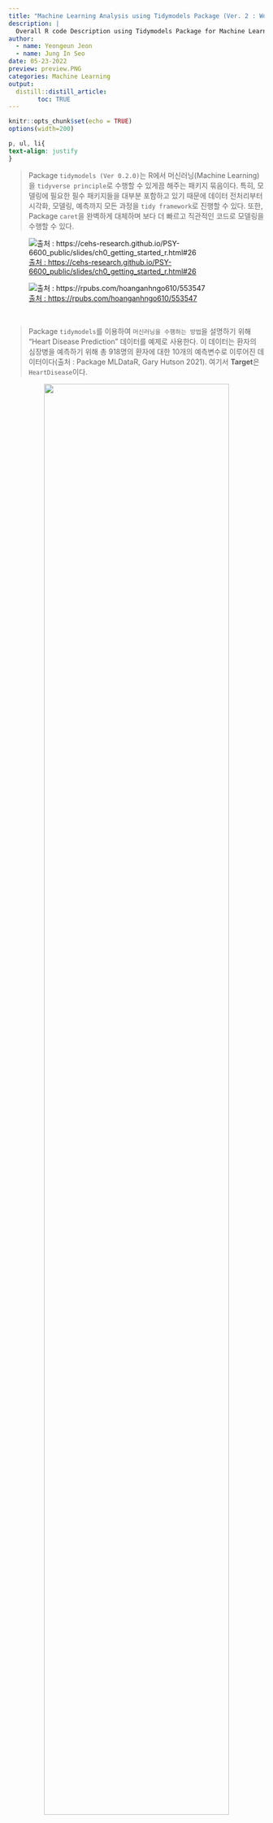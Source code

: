 ---
title: "Machine Learning Analysis using Tidymodels Package (Ver. 2 : Workflow)"
description: |
  Overall R code Description using Tidymodels Package for Machine Learning Analysis (Ver. 2 : Workflow) 
author:
  - name: Yeongeun Jeon
  - name: Jung In Seo
date: 05-23-2022
preview: preview.PNG
categories: Machine Learning
output: 
  distill::distill_article:
        toc: TRUE
---


```{r setup, include=FALSE}
knitr::opts_chunk$set(echo = TRUE)
options(width=200)
```

```{css, echo=FALSE}

p, ul, li{
text-align: justify
}

```

> Package `tidymodels (Ver 0.2.0)`는 R에서 머신러닝(Machine Learning)을 `tidyverse principle`로 수행할 수 있게끔 해주는 패키지 묶음이다. 특히, 모델링에 필요한 필수 패키지들을 대부분 포함하고 있기 때문에 데이터 전처리부터  시각화, 모델링, 예측까지 모든 과정을 `tidy framework`로 진행할 수 있다. 또한, Package `caret`을 완벽하게 대체하며 보다 더 빠르고 직관적인 코드로 모델링을 수행할 수 있다.


![[출처 : https://cehs-research.github.io/PSY-6600_public/slides/ch0_getting_started_r.html#26](https://cehs-research.github.io/PSY-6600_public/slides/ch0_getting_started_r.html#26)](./image/tidyverse.png)

![[출처 : https://rpubs.com/hoanganhngo610/553547](https://rpubs.com/hoanganhngo610/553547)](./image/tidymodel2.png)

<br />

> Package `tidymodels`를 이용하여 `머신러닝을 수행하는 방법`을 설명하기 위해 "Heart Disease Prediction" 데이터를 예제로 사용한다. 이 데이터는 환자의 심장병을 예측하기 위해 총 918명의 환자에 대한 10개의 예측변수로 이루어진 데이터이다(출처 : Package MLDataR, Gary Hutson 2021). 여기서 **Target**은 `HeartDisease`이다.

<center>
  ![](image/그림1.png){width=85%}
</center>

<br />

<center>
  ![](image/표.png){width=70%}
</center>

<br />

> `Ver.1`과의 차이점으로는 `Workflow`를 이용한다는 점이다.

----------


# **1. 데이터 불러오기**

```{r}
# install.packages("tidymodels")
pacman::p_load("MLDataR",                                              # For Data
               "data.table", "magrittr",
               "tidymodels",
               "doParallel", "parallel")

registerDoParallel(cores=detectCores())


data(heartdisease)
data <- heartdisease %>%
  mutate(HeartDisease = ifelse(HeartDisease==0, "no", "yes"))


cols <- c("Sex", "RestingECG", "Angina", "HeartDisease")

data   <- data %>% 
  mutate_at(cols, as.factor)                                           # 범주형 변수 변환

glimpse(data)                                                          # 데이터 구조
```

-----------

# **2. 데이터 분할**

- `tidymodels` 안에는 다양한 Package들이 포함되어 있는데 데이터 분할은 Package `rsample`에 있는 함수 `initial_split()`를 이용한다.
    
```{r}
set.seed(100)                                                          # seed 고정
data.split <- initial_split(data, prop = 0.7, strata = HeartDisease)   # initial_split(, strata = 층화추출할 변수)
HD.train   <- training(data.split)
HD.test    <- testing(data.split)
```

-----------

# **3. Workflow**

- `Workflow`는 전처리와 모형 적합을 함께 묶을 수 있는 객체이다.
    - 즉, `Recipe (전처리)`와 `parsnip (모형 적합)`을 `workflow`로 결합한다.
- 따라서, 데이터 전처리와 모형 적합을 따로 수행하지 않고 `workflow`를 이용하여 한 번에 모형을 구축할 수 있다.     
- `Workflow`는 쉽게 전처리 과정을 더하거나 뺄 수 있다.
- `Workflow`는 [`Resampling`][**6. Resampling 방법**] 또는 [`모수 튜닝`][**7. 모수 튜닝**]을 사용할 경우 필수적으로 사용된다.
- 게다가, `다양한 모형에 다른 전처리 과정`을 적용할 때 유용하며, 이것은 함수 [`workflow_set()`](https://workflowsets.tidymodels.org/reference/workflow_set.html)를 통해 전처리와 모형 조합을 쉽게 만들 수 있다.

-----------

## **3-1. Recipe 정의**

- 데이터 전처리는 Package `recipes`를 이용한다.
- Package `recipes`를 이용하여 전처리를 정의하는 방법은 다음과 같다.
    1. Target과 예측변수에 대해 함수 `recipe()`로 명시한다.
        - 함수 `recipe()` 이용
    2. 함수 `step_*()` 이용하여 전처리 과정을 정의한다.
        - 각 변수에 적용할 수 있는 전처리 함수는 [여기](https://recipes.tidymodels.org/reference/index.html)를 잠조한다.

```{r}
rec <- recipe(HeartDisease ~ ., data = HD.train) %>%
  step_normalize(all_numeric_predictors()) %>%                       # 모든 수치형 예측변수들을 표준화
  step_dummy(all_nominal_predictors(), one_hot = TRUE)               # 모든 범주형 예측변수들에 대해 원-핫 인코딩 더미변수 생성
```

-----------

## **3-2. 모형 정의**

- 모형을 구축하기 위해 모형을 먼저 정의한다.
    - 모형을 정의하기 위해 `모형 타입(Type)`과 `모형 종류(set_mode)` 그리고 `사용할 패키지(set_engine)`가 필요하다. 
        - 모형 타입 : 사용하고자하는 머신러닝 함수 정의  
            - 예를 들어, Random Forest는 함수 `rand_forest()`를 사용한다.
        - 모형 종류 : Target 유형 정의 
            - 분류(Classification) 또는 회귀(Regresssion) 중 하나를 선택한다.
        - 사용할 패키지 : 사용하고자하는 Package 정의
            - Random Forest는 Package `randomForest`, `ranger`, `spark`를 사용할 수 있다.
- Package `tidymodels`에서 사용할 수 있는 모형은 [여기](https://www.tidymodels.org/find/parsnip/)를 참조한다.

```{r}
rf.mod <- rand_forest(mtry = 12, trees = 100) %>%                    # 모형 특정 -> 어떤 모형을 사용하겠다 정의
  set_mode("classification") %>%                                     # Target 유형 정의(classification /  regression)
  set_engine("randomForest",                                         # 사용하고자하는 패키지 정의(randomForest / ranger / spark)
             importance = TRUE)                                      # randomForest 패키지의 함수에 대한 옵션 지정
```

-----------

## **3-3. Workflow 정의**

- 위에서 정의한 [Recipe 정의][**3-1. Recipe 정의**]와 [모형 정의][**3-2. 모형 정의**]를 하나로 묶는다.
    - 함수 `update_model()`는 다른 모형을 적용할 경우 사용한다.
    - workflow는 함수 `add_*()`, `remove_*()`, `update*()`를 이용하여 다양하게 변형할 수 있으며, 자세한 내용은  [여기](https://workflows.tidymodels.org/)와 [여기](https://workflows.tidymodels.org/reference/workflow.html)를 참조한다.


```{r}
rf.wflow <- workflow() %>%                                             # Workflow 정의
  add_recipe(rec) %>%                                                  # 3-1에서 정의 : Recipe 추가
  add_model(rf.mod)                                                    # 3-2에서 정의 : 모형 추가

rf.wflow
```

`Caution!` 함수 `add_formula()`는 [Recipe 정의][**3-1. Recipe 정의**]에서 `formula`를 정의했기 때문에 사용할 필요가 없다. 만약, Recipe에서 정의를 하지 않았다면 함수 `add_formula()`를 이용하여 정의를 해야 한다.

-----------

## **3-4. 모형 적합**

```{r}
set.seed(100)  
rf.wflow.fit <- fit(rf.wflow, data = HD.train)
rf.wflow.fit
```

- 함수 `extract_fit_engine()`를 통해 구축된 모형을 확인할 수 있다. 

```{r}
rf.wflow.fit %>% 
  extract_fit_engine()                                                 
```


------------

# **4. 예측**

- 예측 및 모형 평가는 [3-4. 모형 적합][**3-4. 모형 적합**]에서 얻은 적합 결과 `rf.wflow.fit`을 이용한다.

## **4-1. 예측 클래스**

```{r}
rf.pred.class <- predict(rf.wflow.fit, HD.test)
rf.pred.class
```

------------

## **4-2. 예측 확률**

```{r}
rf.pred.prob  <- predict(rf.wflow.fit, HD.test, type = "prob")
rf.pred.prob
```

------------

## **4-3. 모든 예측 결과 출력**

- 함수 `augment()`를 이용해서 예측 클래스와 예측 확률을 포함한 결과를 한 번에 출력할 수 있다.

```{r}
rf.pred <- augment(rf.wflow.fit, HD.test)
rf.pred

rf.pred %>%
  select(contains(".pred"))                                      # 예측 결과들만 추출
```

------------ 

# **5. 모형 평가**

![[출처 : https://velog.io/@hajeongjj/Eval-Metrics](https://velog.io/@hajeongjj/Eval-Metrics)](./image/Evaluation-measures.png)

- 분류와 회귀에 사용될 수 있는 척도는 [여기](https://yardstick.tidymodels.org/articles/metric-types.html)를 참조한다.
- 자세한 예제는 [여기](https://www.tmwr.org/performance.html#binary-classification-metrics)를 참조한다.

-----------

## **5-1. 척도**

### **5-1-1. ConfusionMatrix**

```{r}
conf_mat(rf.pred, truth = HeartDisease, estimate = .pred_class)        # truth : 실제 클래스,  estimate : 예측 클래스
```

```{r}
conf_mat(rf.pred, truth = HeartDisease, estimate = .pred_class) %>%
  autoplot(type = "mosaic")                                            # autoplot(type = "heatmap") 
```

------------ 

### **5-1-2. Accuracy**

```{r}
accuracy(rf.pred, truth = HeartDisease, estimate = .pred_class)        # truth : 실제 클래스,  estimate : 예측 클래스
```

------------

### **5-1-3. 여러 척도를 한 번에 나타내기**

- 함수 `metric_set()`를 통해 여러 척도를 한 번에 나타낼 수 있다. 함수의 자세한 옵션은 [여기](https://yardstick.tidymodels.org/articles/metric-types.html)를 참조한다.

```{r}
classification_metrics <- metric_set(accuracy, mcc, 
                                     f_meas, kap,
                                     sens, spec, roc_auc)              # Test Data에 대한 Assessment Measure
classification_metrics(rf.pred, 
                       truth = HeartDisease, estimate = .pred_class,   # truth : 실제 클래스, estimate : 예측 클래스
                       .pred_yes, event_level = "second")              # For roc_auc                       
```

`Caution!` "ROC AUC"를 계산하기 위해서는 관심 클래스에 대한 예측 확률이 필요하다. 예제 데이터에서 관심 클래스는 "yes"이므로 "yes"에 대한 예측 확률 결과인 `.pred_yes`가 사용되었다. 또한, Target인 "HeartDisease" 변수의 유형을 "Factor" 변환하면 알파벳순으로 클래스를 부여하기 때문에 관심 클래스 "yes"가 두 번째 클래스가 된다. 따라서 옵션 `event_level = "second"`을 사용하여 관심 클래스가 "yes"임을 명시해주어야 한다.   

------------

## **5-2. 그래프**

<div class=text-justify> 

`Caution!` 함수 "roc_curve(), gain_curve(), lift_curve(), pr_curve()"에서는 첫번째 클래스(Level)를 관심 클래스로 인식한다. R에서는 함수 `Factor()`를 이용하여 변수 유형을 변환하면 알파벳순(영어) 또는 오름차순(숫자)으로 클래스를 부여하므로 "HeartDisease" 변수의 경우 "no"가 첫번째 클래스가 되고 "yes"가 두번째 클래스가 된다. 따라서, 예제 데이터에서 관심 클래스는 "yes"이기 때문에 옵션 `event_level = "second"`을 사용하여 관심 클래스가 "yes"임을 명시해주어야 한다.

</div>

### **5-2-1. ROC Curve**

```{r}
rf.pred %>% 
  roc_curve(truth = HeartDisease, .pred_yes,                           # truth : 실제 클래스,  관심 클래스 예측 확률 
            event_level = "second") %>%                                
  autoplot()
```


------------

### **5-2-2. Gain Curve**

- Gain Curve는 관심 클래스 대비 해당 분위수에서의 관심 클래스 비율을 나타낸 그래프이다.   

```{r}
rf.pred %>% 
  gain_curve(truth = HeartDisease, .pred_yes,                          # truth : 실제 클래스,  관심 클래스 예측 확률 
             event_level = "second") %>%                               
  autoplot()
```

`Caution!` 관심 클래스의 예측 확률을 내림차순으로 정렬한 후 그래프로 나타낸다. 함수 `gain_curve()`에 대한 자세한 설명은 [여기](https://yardstick.tidymodels.org/reference/gain_curve.html)를 참조한다.  
`Result!` x축인 `%Tested`은 Test Data의 분위수이며, y축인 `%Found`은 관심 클래스 대비 해당 분위수에서의 관심 클래스 비율(즉, 해당 분위수에서의 관심 클래스 빈도 / Test Data에서의 관심 클래스 빈도)을 나타낸다. 그리고 `회색 영역의 삼각형`은 'Perfect' Gain Curve으로 정확도가 100%인 모형에 대한 Gain Curve이다.

<center>
  ![](image/gain_ex.png){width=70%}
</center>

-----------

### **5-2-3. Lift Curve**

- Lift Curve는 전체 반응률 대비 해당 분위수의 반응률를 나타낸 그래프이다.   

```{r}
rf.pred %>% 
  lift_curve(truth = HeartDisease, .pred_yes,                          # truth : 실제 클래스,  관심 클래스 예측 확률 
             event_level = "second") %>%                               
  autoplot()
```

`Caution!` 관심 클래스의 예측 확률을 내림차순으로 정렬한 후 그래프로 나타낸다. 함수 `lift_curve()`에 대한 자세한 설명은 [여기](https://yardstick.tidymodels.org/reference/lift_curve.html)를 참조한다.  
`Result!` x축인 `%Tested`은 Test Data의 분위수이며, y축인 `Lift`는 전체 관심 클래스 비율 대비 해당 분위수의 관심 클래스 비율(함수 `gain_curve()`의 `y축 %Found`)을 `x축 %Tested`으로 나눈 값(함수 `gain_curve()`의 `y축 %Found`/`x축 %Tested`)을 나타낸다. 

<center>
  ![](image/lift_ex.png){width=70%}
</center>

-----------

### **5-2-4. Precision Recall Curve**

```{r}
rf.pred %>% 
  pr_curve(truth = HeartDisease, .pred_yes,                            # truth : 실제 클래스,  관심 클래스 예측 확률 
           event_level = "second") %>%                                 
  autoplot()
```


-----------

# **6. Resampling 방법**

- Resampling 방법은 Training Data의 일부를 모형 구축에 사용하고 구축된 모형을 평가하기 위해 또 다른 일부를 사용하는 과정을 반복한다. 이러한 방법은 모형의 성능을 측정하기 위해 사용되며, [모수 튜닝][**7. 모수 튜닝**]에서 최적의 모수 조합을 찾을 때 사용한다.

![[출처 : https://www.tmwr.org/resampling.html](https://www.tmwr.org/resampling.html)](./image/resampling.svg)

- 위의 그림처럼 Training Data를 `Analysis` 그룹과 `Assessment` 그룹으로 분할한다.
    - `Analysis` 그룹 : 모형을 구축하기 위해 사용하는 데이터셋
    - `Assessment` 그룹 : 구축된 모형을 평가하기 위해 사용하는 데이터셋
- 만약, Resampling 방법을 통해 20개의 모형이 구축되면 모형 평가 척도값도 20개가 나온다. 
- 이러한 경우, 최종 모형 평가 척도값은 20개의 평균을 사용한다.
    - 이 방법은 일반화 특성이 매우 우수한 것으로 알려져 있다.

-----------

## **6-1. K-Fold Cross-Vailidation**

<center>
![[출처 : https://www.tmwr.org/resampling.html](https://www.tmwr.org/resampling.html)](./image/three-cv.svg)
</center>

![[출처 : https://www.tmwr.org/resampling.html](https://www.tmwr.org/resampling.html)](./image/three-cv-iter.svg)

- K-Fold Cross Validation은 Training Data를 K개의 Fold로 나눈 후, K-1개의 Fold(`Analysis` 그룹)를 이용하여 모형을 구축하고 1개의 Fold(`Assessment` 그룹)를 이용하여 구축된 모형을 평가한다.
- 총 K번을 반복하기 때문에 K개의 평가 척도값이 계산된다.



```{r, eval = FALSE}
set.seed(100)
vfold_cv(data, v)      
```

- `data` : Data Frame 형태의 (Training) Data
- `v` : Fold 개수

-----------

## **6-2. Repeated K-Fold Cross-Vailidation**

- [K-Fold Cross-Vailidation][**6-1. K-Fold Cross-Vailidation**]를 반복하는 Resampling 방법이다.

```{r, eval = FALSE}
vfold_cv(data, v, repeats)     
```

- `data` : Data Frame 형태의 (Training) Data
- `v` : Fold 개수
- `repeats` : K-Fold Cross-Vailidation 반복 수

-----------

## **6-3. Leave-One-Out Cross-Validation**

- Training Data에서 오직 한 개의 Data Point만을 이용하여 평가하고 나머지 Data Point들을 이용하여 모형을 구축한다.
- 총 데이터 개수만큼 반복하기 때문에 평가 척도값도 데이터 개수만큼 계산된다.


```{r, eval = FALSE}
loo_cv(data)   
```

- `data` : Data Frame 형태의 (Training) Data

-----------

## **6-4. Monte Carlo Cross-Validation**

- Training Data를 랜덤하게 `Analysis` 그룹과 `Assessment` 그룹으로 나눈다.
- 따라서, 한 개의 Data Point가 `Assessment` 그룹으로 여러 번 선택될 수 있다.

```{r, eval = FALSE}
mc_cv(data, prop, times) 
```

- `data` : Data Frame 형태의 (Training) Data
- `prop` : `Analysis` 그룹의 비율
- `times` : Resampling 반복 수

-----------

## **6-5. Validation Set**

![[출처 : https://www.tmwr.org/resampling.html](https://www.tmwr.org/resampling.html)](./image/validation.svg)

- 전체 Data를 Test Data와 Not Test Data로 나누고, Not Test Data는 `Training Data`와 `Validation Data`로 나눈다.
    - `Training Data` : 모형을 구축하기 위해 사용하는 데이터셋
    - `Validation Data` : 구축된 모형을 평가하기 위해 사용하는 데이터셋
    
```{r, eval = FALSE}
validation_split(data, prop)
```
 
- `data` : Data Frame 형태의 (Not Test) Data
- `prop` : `Training Data`의 비율


-----------

## **6-6. Bootstrapping**

- Training Data에서 중복을 허용하면서 랜덤하게 Training Data와 똑같은 크기의 `Analysis` 그룹을 만든다.
    - 중복을 허용했기 때문에, `Analysis` 그룹에 한 개의 Data Point가 여러 번 선택될 수 있다.
- `Analysis` 그룹에 포함되지 않은 Data Point는 `Assessment` 그룹으로 분류되어 구축된 모형을 평가하는 데 사용된다.

```{r, eval = FALSE}
bootstraps(data, times)   
```

- `data` : Data Frame 형태의 (Training) Data
- `times` : Resampling 반복 수

-----------

## **6-7. Resampling 방법을 이용한 모형 적합**

- 예를 위해, 위에서 소개한 Resampling 방법 중 가장 많이 사용되는 [K-Fold Cross-Validation][**6-1. K-Fold Cross-Vailidation**]을 이용한다.

`Caution!` Resampling 방법을 통해 계산된 `Assessment` 그룹의 평가 척도값이 Workflow를 사용하지 않았을 때(tidymodels_Ver.1)와 결과가 다르다. 그래서, [모수 튜닝][**7. 모수 튜닝**]을 할 때, Workflow를 사용하지 않았을 때와 최적의 모수 조합이 다를 수 있다.

-----------

### **6-7-1. Resampling 방법 정의**

```{r}
set.seed(100)                                                          # seed 고정
train.fold <- vfold_cv(HD.train, v = 5)          
train.fold
```

`Caution!` 데이터를 먼저 5개의 Fold로 나눈 후, `Analysis` 그룹의 Dataset(4개의 Fold에 속한 513명의 환자)을 이용하여 모형을 구축하고 `Assessment` 그룹의 Dataset(1개의 Fold에 속한 129명의 환자)을 이용하여 구축된 모형을 평가한다.

-----------

### **6-7-2. 모형 적합**

- Resampling 방법을 적용한 결과는 함수 `fit_resamples()`를 이용하여 확인할 수 있다.

```{r}
set.seed(100)
rf.fit.rs <- workflow() %>%                                            # Workflow 정의
  add_recipe(rec) %>%                                                  # 3-1에서 정의
  add_model(rf.mod) %>%                                                # 3-2에서 정의
  fit_resamples(resamples = train.fold)                                # 6-7-1에서 정의 : Resampling 방법 적용 

rf.fit.rs
```

`Caution!` 위에서 생성된 "rf.fit.rs"는 "fit_resamples(preprocessor = rec, object = rf.mod, resamples = train.fold)"와 동일한 결과를 출력한다.  
`Result!` `.metrics`열은 `Assessment` 그룹의 평가 척도값이 포함되어 있으며, `.notes`열은 Resampling 동안에 생성되는 에러나 경고를 포함한다.

```{r}
# Assessment 그룹에 대한 평균 Assessment Measure
collect_metrics(rf.fit.rs)     
```


```{r}
# 각 Assessment 그룹에 대한 Assessment Measure
collect_metrics(rf.fit.rs, summarize = FALSE)  
```

`Caution!` 함수 `collect_metrics(, summarize = FALSE)`을 이용하면 각 `Assessment` 그룹에 대한 모형 평가 척도값을 확인할 수 있다.

-----------

### **6-7-3. 각 Fold에 대한 결과**

- 함수 `control_resamples()`를 이용하여 `Assessment` 그룹에 대한 예측 결과를 저장할 수 있다.

```{r}
re.control <- control_resamples(save_pred = TRUE,                      # Resampling의 Assessment 결과 저장
                                parallel_over = "everything")          # 병렬 처리(http:://tune.tidymodels.org/reference/control_grid.html)
set.seed(100)
workflow() %>%  
  add_recipe(rec) %>%                                                  # 3-1에서 정의
  add_model(rf.mod) %>%                                                # 3-2에서 정의
  fit_resamples(resamples = train.fold,                                # 6-7-1에서 정의 : Resampling 방법 적용 
                control = re.control) %>%      
  collect_predictions()
```

`Caution!` 함수 `collect_predictions()`을 이용하면 각 `Assessment` 그룹에 대한 예측 결과를 확인할 수 있다.

-----------

# **7. 모수 튜닝**

- 모형을 구축하기 위해서는 모수를 먼저 명시해줘야 한다.
- 최적의 모수 조합을 찾기 위해, 후보 모수 집합에 대해 [Resampling][**6. Resampling 방법**] 방법을 적용하여 각 후보 모수 집합에 대한 모형을 평가한다.

-----------

## **7-1. Regular Grid**

- Package `dials`에 있는 함수 `grid_regular()`를 이용한다.
- 모수별로 후보 모수값들을 지정한 후 조합을 생성한다.
    - 예를 들어, Random Forest의 경우 `mtry = 2, 4`, `trees = 100, 200`, `min_n = 5, 6` 처럼 모수별로 후보 모수값을 먼저 지정한 후 이에 대한 조합 {(`mtry`, `trees`, `min_n`) : (2, 100, 5), (2, 100, 6), (2, 200, 5), (2, 200, 6), (4, 100, 5), (4, 100, 6), (4, 200, 5), (4, 200, 6)}을 생성한다.

```{r, eval = FALSE}
grid_regular(x, levels)                                    
```

- `x` : param 객체, 리스트 또는 모수
- `levels` : 각 모수에 대한 후보 개수

-----------

## **7-2. Irregular Grid**

### **7-2-1. Random Grid**

- 후보 모수 집합을 랜덤하게 생성한다.

```{r, eval = FALSE}
grid_random(x, size)                                    
```

- `x` : param 객체, 리스트 또는 모수
- `size` : 후보 모수 집합 개수

-----------

### **7-2-2. Latin Hypercube**

- [Random Grid][**7-2-1. Random Grid**]와 같이 후보 모수 조합을 랜덤하게 생성을 하지만, 모수 공간이 중복될 가능성이 가장 낮은 랜덤 조합을 찾기 때문에 [Random Grid][**7-2-1. Random Grid**]보다 더 효율적이다.

```{r, eval = FALSE}
grid_latin_hypercube(x, size)                                    
```

- `x` : param 객체, 리스트 또는 모수
- `size` : 후보 모수 집합 개수

-----------

## **7-3. Expand Grid**

- 모수별로 직접 후보값을 할당한다.

```{r, eval = FALSE}
expand.grid(...)                                    
```

- `...` : 모수 이름과 후보값을 벡터 또는 범주로 지정

-----------

## **7-4. 모수 튜닝을 이용한 모형 적합**

- [Latin Hypercube][**7-2-2. Latin Hypercube**]로 후보 모수 집합을 랜덤하게 생성한 후, [K-Fold Cross-Validation][**6-1. K-Fold Cross-Vailidation**]을 이용하여 각 후보 모수의 조합에 대해 평가한다.

-----------

### **7-4-1. 모형 정의**

- 모형에서 튜닝하고 싶은 모수는 함수 `tune()`으로 지정한다.

```{r}
rf.tune.mod <- rand_forest(mtry = tune(), trees = tune()) %>%          # Tuning 하고 싶은 모수를 tune() 으로 설정
  set_mode("classification") %>%                                         
  set_engine("randomForest")     

# Workflow 정의 
rf.tune.wflow <- workflow() %>%
  add_model(rf.tune.mod) %>%                                           
  add_recipe(rec)                                                      # 3-1에서 정의
```

-----------

### **7-4-2. 모수 범위 확인**

- 함수 `extract_parameter_set_dials()`를 이용하여 모수들의 정보를 확인한다.

```{r}
rf.param    <- extract_parameter_set_dials(rf.tune.wflow)               
rf.param                                                                 
```

`Result!` `object`열에서 `nparam`은 모수값이 수치형임을 나타낸다. 또한, `nparam[+]`는 해당 모수의 범위가 명확하게 주어졌음을 의미하고, `nparam[?]`는 모수의 범위에서 상한 또는 하한의 값이 명확하지 않다는 것을 의미한다. 이러한 경우, 상한 또는 하한의 값을 명확하게 결정하여야 한다.   


```{r}
rf.param %>%
  extract_parameter_dials("mtry")                                       
```

`Caution!` 함수 `extract_parameter_dials()`를 이용하여 모수 범위를 자세히 확인할 수 있다.  
`Result!` `mtry`의 상한이 `?`이므로 상한값을 결정하여야 한다.

-----------

### **7-4-3. 모수 범위 수정**

- 모수의 범위를 수정하는 방법은 두 가지가 있다.
    1. 함수 `update()`를 이용하여 상한값과 하한값을 직접 할당한다.
        - `update(모수 이름 = 모수 이름(c(하한, 상한)))`
    2. 함수 [`finalize()`](https://dials.tidymodels.org/reference/finalize.html)를 이용하여 데이터셋을 기반으로 한 자동화 방법을 통해 상한값과 하한값을 결정한다. 

```{r}
# 1. 직접 할당하는 방법
## 전처리가 적용된 데이터의 예측변수 개수가 상한이 되도록 설정
rf.param %<>%
  update(mtry =  mtry(c(1, 
                        ncol(select(juice(prep(rec)), -HeartDisease)) # juice(prep(rec)) : Recipe 적용 -> 전처리가 적용된 데이터셋 생성, ncol(select(., -Target)) : 전처리가 적용된 데이터의 예측변수 개수
  ))) 

# ## 2. 데이터 기반으로 ?를 수정함
# rf.param %<>%
#   finalize(HD.train)                                                 # 상한이 HD.train의 변수 개수 10개로 수정됨 

rf.param %>%
  extract_parameter_dials("mtry")                                     
```

`Result!` `mtry`의 상한이 `13`으로 수정되었다.

-----------

### **7-4-4. 후보 모수 집합에 대한 모형 평가**

- 함수 `tune_grid()`를 이용하여 각 후보 모수 조합에 대한 모형 평가를 한다.
- 예를 위해, 각 후보 모수 조합에 대해 5-Cross-Validation을 적용하여 모형 평가를 한다.

```{r}
set.seed(100)
train.fold <- vfold_cv(HD.train, v = 5)                                # 5-Cross-Validation                              
                           
                       
set.seed(100)
rf.tune.fit <- rf.tune.wflow %>%                                       # 7-4-1에서 정의 : Workflow
  tune_grid(                                                           # 함수 tune_grid 
    resamples = train.fold,                                            # 위에서 정의한 Resampling -> 5-Cross-Validation
    grid =  rf.param %>%                                               # 후보 모수 집합 
      grid_latin_hypercube(size = 10),
    control = control_grid(save_pred = TRUE,                           # Resampling의 Assessment 결과 저장
                           parallel_over = "everything")               # 병렬 처리(http:://tune.tidymodels.org/reference/control_grid.html) 
    # metrics = metric_set(roc_auc, accuracy)                            # Assessment 그룹에 대한 Assessment Measure
  )

rf.tune.fit

```

`Caution!` 위에서 생성된 "rf.tune.fit"은 "tune_grid(preprocessor = rec, object = rf.tune.mod, resamples = train.fold, grid =  rf.param %>% grid_latin_hypercube(size = 10), control = control_grid(save_pred = TRUE, parallel_over = "everything"))"와 동일한 결과를 출력한다.


```{r}
# Assessment 그룹에 대한 평균 Assessment Measure
collect_metrics(rf.tune.fit)
```

`Result!` 각 후보 모수 조합별로 성능을 확인할 수 있다. 평가 척도는 기본적으로 "Accuracy"와 "ROC AUC"이다.

```{r}
# 그래프
autoplot(rf.tune.fit) + 
  scale_color_viridis_d(direction = -1) + 
  theme(legend.position = "top") + 
  theme_bw()
```

-----------

### **7-4-5. 최적의 모수 조합 확인**

- 함수 `show_best()`를 이용하여 예측 성능이 좋은 모형을 `내림차순`으로 확인할 수 있다.
- 함수 `select_best()`를 이용하여 성능이 `가장 좋은` 최적의 모수 조합을 확인할 수 있다.
- 아래 예제는 "ROC AUC"를 기준으로 그 결과를 살펴본다.

```{r}
# Metric 기준으로 예측 성능이 우수한 모수 조합 순서대로 확인
show_best(rf.tune.fit, "roc_auc")                                      # show_best(, "accuracy")

# 최적의 모수 조합 확인
best.rf <- rf.tune.fit %>% 
  select_best("roc_auc")                                               # select_best("accuracy")
best.rf 
```

`Result!` `mtry = 2`, `trees = 681`일 때 "ROC AUC" 측면에서 모형의 예측 성능이 가장 좋다. 

-----------

### **7-4-6. 최적의 모수 조합을 이용한 모형 적합**

- 위에서 찾은 최적의 모수 조합을 이용하여 모형을 구축한다.
- 함수 `finalize_workflow()`을 이용하여 [7-4-1에서 정의한 "workflow"][**7-4-1. 모형 정의**]를 최적의 모수 조합을 가지는 "workflow"로 업데이트한다.

```{r}
final.rf.wflow <- rf.tune.wflow %>%                                    # 7-4-1에서 정의
  finalize_workflow(best.rf)                                           # finalize_workflow : 최적의 모수 조합을 가지는 workflow로 업데이트
final.rf.wflow
```


```{r}
# 모형 적합
set.seed(100)
final.rf.fit   <- final.rf.wflow %>% 
  fit(data = HD.train)
final.rf.fit

# 최종 모형
final.rf.fit %>% 
  extract_fit_engine()
```

-----------

## **7-5. 예측**

```{r}
pred <- augment(final.rf.fit, HD.test)                                 # predict(final.rf.fit, HD.test) 
pred
```

-----------

## **7-6. 모형 적합과 예측을 한 번에 하기**

- 함수 `last_fit()`를 이용하여 최적의 모수 조합에 대해 Training Data를 이용한 모형 적합과 Test Data에 대한 예측을 한 번에 수행할 수 있다.

```{r}
# Ref. https://github.com/tidymodels/tune/issues/300 (last_fit과 fit의 결과가 다름)
#      https://github.com/tidymodels/tune/pull/323 (last_fit seed X)

final.rf.last <- final.rf.wflow %>%
  last_fit(split = data.split)                                         # data.split : 데이터 분할할 때 initial_split에 의한 변수
final.rf.last

# 구축된 모형
final.rf.last %>%
  extract_fit_engine()

# 예측 결과
final.rf.last %>%
  collect_predictions()  

# Test Data에 대한 Assessment Measure
final.rf.last %>%
  collect_metrics()
```

`Caution!` 함수 `last_fit()`은 seed 고정이 되지 않아 Reproducibility (재생산성)가 만족되지 않는다.  

-----------

## **7-7. Bayesian Optimization**

- Bayesian 기법을 이용하여 `후보 모수 집합을 제안`하는 방법이다.
- 현재 Resampling 결과를 분석하고 `아직 평가되지 않은 모수 값을 제안하는 예측 모델`을 만든다.
- 주요 관심사는 모형에서 권장하는 `모수를 선택하는 방법`이다.
- 가장 일반적으로 사용되는 Gaussian Process (GP)를 고려하면, 위에서 설명된 Grid 방법에 의해 생성되는 초기 모수 집합의 Metric에 다변량 가우시안 분포를 가정한다.
    - GP에 대한 독립변수 입력은 모수 값이며, 후보 모수의 Metric에 대한 평균과 분산을 예측한다.
    - 위에서 설명된 Grid 방법에 의해 생성되는 초기 모수 집합에 기초하여 GP를 적합하고, 다음 후보 모수들이 예측되며, 그 중 평균과 분산 관점에서 가장 좋은 모수를 최종 후보 모수로 둔다.
- 각 모수에 대해 사전 분포로 가우시안 분포를 가정한다.
- [모수 모형을 평가할 때][**7-4-4. 후보 모수 집합에 대한 모형 평가**] 함수 `tune_grid()` 대신 함수 `tune_bayes()`를 이용한다.
    - 함수 `tune_bayes()`에 대한 자세한 옵션은 [여기](https://tune.tidymodels.org/reference/tune_bayes.html)를 참조한다.
- Bayesian Optimization에 대한 자세한 설명은 [여기](https://www.tmwr.org/iterative-search.html)를 참조한다.

```{r, eval = FALSE}
tune_bayes(object, resamples, metrics, initial, param_info, iter, control)
```

- `object` : Workflow 또는 parsnip 모델
- `resamples` : Resampling 
- `metrics` : 성능에 대해 평가할 척도
- `initial` : `tune_grid()`의 결과 또는 초기값
- `param_info` : 모수의 범위
- `iter` : 검색의 최대 반복 수
- `control` : `control_bayes()`에 의해 생성되는 control 객체

```{r, eval = FALSE}
ctrl <- control_bayes(verbose = TRUE
                      # no_improve = 20,                                 # no_improve 반복 내에서 개선된 모수가 발견되지 않으면 검색을 중지
                      # uncertain = 4,                                   # uncertainty 반복 내에서 개선이 없을 경우 불확실성 표본을 추출하는 정수(또는 Inf) -> 변동이 큰 다음 후보가 선택됨/ 평균 예측을 고려하지 않기 때문에 순수 탐색의 효과가 있음
                      )

set.seed(100)
rf.tune.be <- rf.tune.wflow %>%
  tune_bayes(
    resamples  = train.fold,                                            # Resampling 방법
    metrics    = metric_set(roc_auc),                                   # Assessment 그룹에 대한 Assessment Measure
    initial    = rf.tune.fit,                                           # tune_grid()를 사용하여 생성된 객체/ 정수 / 초기값
    param_info = rf.param,                                              # 모수 범위
    iter       = 25,                                                    # 최대 검색 반복 수
    control    = ctrl
  )
```
